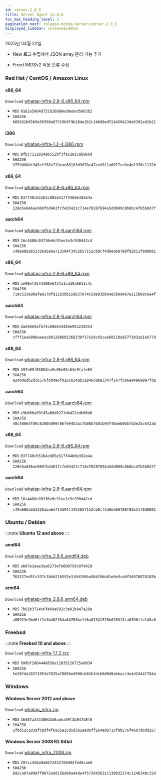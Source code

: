 ```yaml
---
id: server-2_8_6
title: Server Agent v2.8.6
toc_max_heading_level: 2
pagination_next: release-notes/server/server-2_8_5
displayed_sidebar: releaseSidebar
---
```


2025년 04월 22일

- <Status priority='1'>New</Status> 로그 수집에서 JSON array 분리 기능 추가 

- <Status priority='0'>Fixed</Status> IMDSv2 적용 오류 수정

### Red Hat / CentOS / Amazon Linux

<Tabs>
<TabItem value="6Server6" label="6Server6 / 6" default>

#### x86_64

<code class='my'>Download</code> [whatap-infra-2.8-6.x86_64.rpm](https://repo.whatap.io/centos/6/x86_64/whatap-infra-2.8-6.x86_64.rpm)

* <code class='Beta'>MD5</code> `0162a59d4d732b26808ed0eded5863b2`
* <code class='Beta'>SHA256</code> `b89162b85b9e56560e07519b9f9b284e2b2c148d8edf24450423de6302ed1b21`

#### i386

<code class='my'>Download</code> [whatap-infra-1.2-4.i386.rpm](https://repo.whatap.io/centos/6/i386/whatap-infra-1.2-4.i386.rpm)

* <code class='Beta'>MD5</code> `8fbc7111824ab552bf3fac291cab966d`
* <code class='Beta'>SHA256</code> `9759d88dc949cff58e719eae68183d9d70c47caf811a6077ce8e4b1976c1132b`

</TabItem>
<TabItem value="7Server7" label="7Server7 / 7" default>

#### x86_64

<code class='my'>Download</code> [whatap-infra-2.8-6.x86_64.rpm](https://repo.whatap.io/centos/7/x86_64/whatap-infra-2.8-6.x86_64.rpm)

* <code class='Beta'>MD5</code> `037740c651b4c805e517f44b0e382e4a`
* <code class='Beta'>SHA256</code> `120e5a046ae969fbd481fcfe03422c714e70287694a5dd009c0b6bc47b5b8d7f`

#### aarch64

<code class='my'>Download</code> [whatap-infra-2.8-6.aarch64.rpm](https://repo.whatap.io/centos/7/aarch64/whatap-infra-2.8-6.aarch64.rpm)

* <code class='Beta'>MD5</code> `16c4488c03f36e6c91ee1e3c930d42cd`
* <code class='Beta'>SHA256</code> `c49a686ab52326aba6e713594f3452657152cb0cf4d0ed68780f02b11f0d0801`

</TabItem>
<TabItem value="8Server8" label="8Server8 / 8" default>

#### x86_64

<code class='my'>Download</code> [whatap-infra-2.8-6.x86_64.rpm](https://repo.whatap.io/centos/8/x86_64/whatap-infra-2.8-6.x86_64.rpm)

* <code class='Beta'>MD5</code> `ae98ef2544380e6434a1cdd9a6011c4c`
* <code class='Beta'>SHA256</code> `719c533e9befe9170f911b3bb158b37874c5de93bb64e5b99497e115b09c6e4f`

#### aarch64

<code class='my'>Download</code> [whatap-infra-2.8-6.aarch64.rpm](https://repo.whatap.io/centos/8/aarch64/whatap-infra-2.8-6.aarch64.rpm)

* <code class='Beta'>MD5</code> `dae9d69afb74c806834484e953238354`
* <code class='Beta'>SHA256</code> `cfff1eab00baeeec801280681368339f17e2dc42cae60110e8577303ad1eb77d`

</TabItem>
<TabItem value="9Server9" label="9Server9 / 9" default>

#### x86_64

<code class='my'>Download</code> [whatap-infra-2.8-6.x86_64.rpm](https://repo.whatap.io/centos/9/x86_64/whatap-infra-2.8-6.x86_64.rpm)

* <code class='Beta'>MD5</code> `497e09f85863ea9c06e85c63e9fafe65`
* <code class='Beta'>SHA256</code> `a240d6db2dc6576fdd496f026c034ab31846c8b93347f147f506e94969897fda`

#### aarch64

<code class='my'>Download</code> [whatap-infra-2.8-6.aarch64.rpm](https://repo.whatap.io/centos/9/aarch64/whatap-infra-2.8-6.aarch64.rpm)

* <code class='Beta'>MD5</code> `e9b086a99f45a08d6221db422edb6646`
* <code class='Beta'>SHA256</code> `48c48064f09c83005099786fe94b3ac7b08b7601b94f40ae606bfdde25c642ab`

</TabItem>
<TabItem value="amazonlinux2" label="amazonlinux2" default>

#### x86_64

<code class='my'>Download</code> [whatap-infra-2.8-6.x86_64.rpm](https://repo.whatap.io/centos/latest/x86_64/whatap-infra-2.8-6.x86_64.rpm)

* <code class='Beta'>MD5</code> `037740c651b4c805e517f44b0e382e4a`
* <code class='Beta'>SHA256</code> `120e5a046ae969fbd481fcfe03422c714e70287694a5dd009c0b6bc47b5b8d7f`

#### aarch64

<code class='my'>Download</code> [whatap-infra-2.8-6.aarch64.rpm](https://repo.whatap.io/centos/latest/aarch64/whatap-infra-2.8-6.aarch64.rpm)

* <code class='Beta'>MD5</code> `16c4488c03f36e6c91ee1e3c930d42cd`
* <code class='Beta'>SHA256</code> `c49a686ab52326aba6e713594f3452657152cb0cf4d0ed68780f02b11f0d0801`
</TabItem>

</Tabs>

### Ubuntu / Debian 

:::note
**Ubuntu 12 and above**
:::

#### amd64

<code class='my'>Download</code> [whatap-infra_2.8.6_amd64.deb](https://repo.whatap.io/debian/unstable/whatap-infra_2.8.6_amd64.deb)

* <code class='Beta'>MD5</code> `ab07e1eae3ea6273efe0b0750c8fd419`
* <code class='Beta'>SHA256</code> `763327ed5fc337c1b6d216592e310d156ba904f0de81e0e9ca0f54970878185b`

#### arm64

<code class='my'>Download</code> [whatap-infra_2.8.6_arm64.deb](https://repo.whatap.io/debian/unstable/whatap-infra_2.8.6_arm64.deb)

* <code class='Beta'>MD5</code> `7b81b3714c6f460a692c3a01b947a28a`
* <code class='Beta'>SHA256</code> `a86923e9bd6ff1e3b402354a64703be1f6a81341576b820513fa0398ffe148c6`

### Freebsd

:::note
**Freebsd 10 and above**
:::

<code class='my'>Download</code> [whatap-infra-1.1.2.txz](https://repo.whatap.io/freebsd/10/whatap-infra-1.1.2.txz)

* <code class='Beta'>MD5</code> `999bf2064448858a12035128725a8034`
* <code class='Beta'>SHA256</code> `5e28fda28371953e7835a78856ed500cb82b3dcb0d0d8abbacc3e4d2444f784a`

### Windows 

#### Windows Server 2012 and above

<code class='my'>Download</code> [whatap_infra.zip](https://repo.whatap.io/windows/whatap_infra.zip)

* <code class='Beta'>MD5</code> `36467a243480d2d6adea59f3b847d8f6`
* <code class='Beta'>SHA256</code> `1fdd52c103afc8df4f6935e15d5d5b1aed6ff264ad071cf9b576f4607d6dd267`

#### Windows Server 2008 R2 64bit

<code class='my'>Download</code> [whatap_infra_2008.zip](https://repo.whatap.io/windows/whatap_infra_2008.zip)

* <code class='Beta'>MD5</code> `297cc456a9a86724527d9d94fed9cae0`
* <code class='Beta'>SHA256</code> `b92ca07a098ff0072edd156d90a44de4f573d45b31c138032174c124b340c32d`